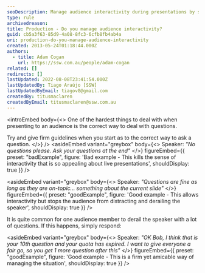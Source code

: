```yaml
---
seoDescription: Manage audience interactivity during presentations by setting clear guidelines and redirecting off-topic questions to maintain a productive Q&A session.
type: rule
archivedreason:
title: Production - Do you manage audience interactivity?
guid: cb5a3f63-85d9-4a08-8fc3-6cfb8fb4ab4a
uri: production-do-you-manage-audience-interactivity
created: 2013-05-24T01:18:44.000Z
authors:
  - title: Adam Cogan
    url: https://ssw.com.au/people/adam-cogan
related: []
redirects: []
lastUpdated: 2022-08-08T23:41:54.000Z
lastUpdatedBy: Tiago Araújo [SSW]
lastUpdatedByEmail: tiagov8@gmail.com
createdBy: titusmaclaren
createdByEmail: titusmaclaren@ssw.com.au
---
```


<introEmbed
  body={<>
One of the hardest things to deal with when presenting to an audience is the correct way to deal with questions.

Try and give firm guidelines when you start as to the correct way to ask a question.
  </>}
/>
<asideEmbed
  variant="greybox"
  body={<>
    Speaker: _"No questions please. Ask your questions at the end"_
  </>}
  figureEmbed={{
    preset: "badExample",
    figure: 'Bad example - This kills the sense of interactivity that is so appealing about live presentations',
    shouldDisplay: true
  }}
/>

<asideEmbed
  variant="greybox"
  body={<>
    Speaker: _"Questions are fine as long as they are on-topic... something about the current slide"_
  </>}
  figureEmbed={{
    preset: "goodExample",
    figure: 'Good example - This allows interactivity but stops the audience from distracting and derailing the speaker',
    shouldDisplay: true
  }}
/>

It is quite common for one audience member to derail the speaker with a lot of questions. If this happens, simply respond:

<asideEmbed
  variant="greybox"
  body={<>
    Speaker: _"OK Bob, I think that is your 10th question and your quota has expired. I want to give everyone a fair go, so you get 1 more question after this"_
  </>}
  figureEmbed={{
    preset: "goodExample",
    figure: 'Good example - This is a firm yet amicable way of managing the situation',
    shouldDisplay: true
  }}
/>
